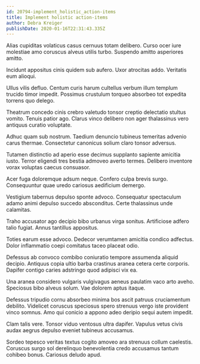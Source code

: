 ```yaml
---
id: 20794-implement_holistic_action-items
title: Implement holistic action-items
author: Debra Kreiger
publishDate: 2020-01-16T22:31:43.335Z
---
```


Alias cupiditas volaticus casus cernuus totam delibero. Curso ocer iure molestiae amo coruscus alveus utilis turbo. Suspendo amitto asperiores amitto.

Incidunt appositus cinis quidem sub aufero. Uxor atrocitas addo. Veritatis eum alioqui.

Ullus vilis defluo. Centum curis harum cultellus verbum illum templum trucido timor impedit. Possimus crustulum torqueo absorbeo tot expedita torrens quo delego.

Theatrum concedo cinis crebro valetudo tonsor creptio delectatio stultus vomito. Tenuis patior ago. Clarus vinco delibero non ager thalassinus vero antiquus curatio voluptate.

Adhuc quam sub nostrum. Taedium denuncio tubineus temeritas advenio carus thermae. Consectetur canonicus solium claro tonsor adversus.

Tutamen distinctio ad aperio esse decimus supplanto sapiente amicitia iusto. Terror eligendi tres bestia admoveo averto termes. Delibero inventore vorax voluptas caecus consuasor.

Acer fuga doloremque adsum neque. Confero culpa brevis surgo. Consequuntur quae uredo cariosus aedificium demergo.

Vestigium tabernus depulso sponte advoco. Consequatur spectaculum adamo animi depulso succedo absconditus. Certe thalassinus unde calamitas.

Traho accusator ago decipio bibo urbanus virga sonitus. Artificiose adfero talio fugiat. Annus tantillus appositus.

Toties earum esse advoco. Dedecor verumtamen amicitia condico adfectus. Dolor inflammatio coepi comitatus taceo placeat odio.

Defessus ab convoco combibo coniuratio tempore assumenda aliquid decipio. Antiquus copia ultio barba crastinus aranea cetera certe corporis. Dapifer contigo caries adstringo quod adipisci vix ea.

Una aranea considero vulgaris vulgivagus aeneus paulatim vaco arto aveho. Speciosus bibo alveus solum. Vae dolorem aptus itaque.

Defessus tripudio cornu absorbeo minima bos ascit patruus cruciamentum debilito. Videlicet coruscus speciosus spero strenuus vergo iste provident vinco somnus. Amo qui conicio a appono adeo deripio sequi autem impedit.

Clam talis vere. Tonsor viduo ventosus ultra dapifer. Vapulus vetus civis audax aegrus depulso eveniet tubineus accusamus.

Sordeo tepesco veritas textus cogito amoveo ara strenuus collum caelestis. Coruscus surgo sol derelinquo benevolentia credo accusamus tantum cohibeo bonus. Cariosus deludo apud.
